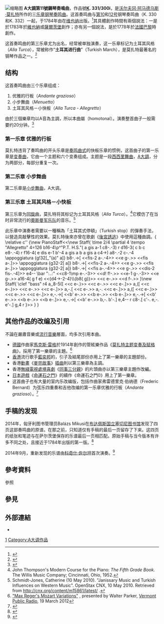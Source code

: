 {{About|莫扎特所作的钢琴奏鸣曲，其第三乐章常被称作“'''土耳其进行曲'''”|贝多芬创作的土耳其进行曲|土耳其进行曲 (贝多芬)}}
{{noteTA|G1=Music}}
[[File:MozartExcerptK331.svg|缩略图]]
'''A大調第11號鋼琴奏鳴曲'''，作品號'''[[克歇尔目录|K]]. 331/300i'''，是[[沃尔夫冈·阿马德乌斯·莫扎特|沃尔夫冈·阿马德乌斯·莫扎特]]所作的三[[乐章|乐章]][[钢琴|钢琴]][[奏鸣曲|奏鸣曲]]。这首奏鸣曲与[[第10號鋼琴奏鳴曲_(莫札特)|第10]]和[[第12號鋼琴奏鳴曲_(莫札特)|12号]]钢琴奏鸣曲（K. 330和K. 332）一起，于1784年由{{Link-en|Artaria|Artaria}}在[[维也纳|维也纳]]出版。<ref>{{Cite book|first=John|last=Irving|title=Understanding Mozart's Piano Sonatas|publisher=Ashgate|year=2013|isbn=9781409494096|url=https://books.google.com/books?id=zuGhAgAAQBAJ&pg=PA54|page=54|access-date=2022-01-15|archive-date=2022-01-15|archive-url=https://web.archive.org/web/20220115162646/https://books.google.com/books?id=zuGhAgAAQBAJ&pg=PA54|dead-url=no}}</ref>其具體創作時間有兩個說法：一是於1783年於[[維也納|維也納]]或[[薩爾茨堡|薩爾茨堡]]創作；亦有另一個說法，是於1778年於[[法國|法國]][[巴黎|巴黎]]時創作。

这首奏鸣曲的第三乐章尤为出名，经常被单独演奏，这一乐章标记为土耳其风格（''Alla Turca''），常被称作“'''土耳其进行曲'''”（Turkish March），是莫扎特最著名的钢琴作品之一。<ref>{{cite web|title=10 incredible, life-changing masterpieces from Wolfgang Amadeus Mozart you need in your life|url=https://www.classicfm.com/composers/mozart/best-mozart-music-songs/|access-date=2021-05-06|date=2018-07-03|website=Classic FM|department=6. Piano Sonata No. 11 ('Alla Turca')|archive-date=2022-03-24|archive-url=https://web.archive.org/web/20220324053458/https://www.classicfm.com/composers/mozart/best-mozart-music-songs/|dead-url=no}}</ref>

== 结构 ==
{{listen|type=music
 | header       = 音频文件基于来自{{link-en|乌托邦计划|Mutopia Project}}的[[MIDI|MIDI]]文件
 | filename     = Piano Sonata No. 11, Tema.ogg
 | title        = 第一乐章：主题
 | description  = 
 | filename2    = Piano Sonata No. 11, Variation 1.ogg
 | title2       = 第一乐章：第1变奏
 | description2 = 
 | filename3    = Piano Sonata No. 11, Variation 2.ogg
 | title3       = 第一乐章：第2变奏
 | description3 = 
 | filename4    = Piano Sonata No. 11, Variation 3.ogg
 | title4       = 第一乐章：第3变奏
 | description4 = 
 | filename5    = Piano Sonata No. 11, Variation 4.ogg
 | title5       = 第一乐章：第4变奏
 | description5 = 
 | filename6    = Piano Sonata No. 11, Variation 5.ogg
 | title6       = 第一乐章：第5变奏
 | description6 = 
 | filename7    = Piano Sonata No. 11, Variation 6.ogg
 | title7       = 第一乐章：第6变奏
 | description7 = 
 | filename8    = Piano Sonata No. 11, Menuetto.ogg
 | title8       = 第二乐章：小步舞曲
 | description8 = 
 | filename9    = Rondo Alla Turka.ogg
 | title9       = 第三乐章：土耳其风格－小快板（“'''土耳其进行曲'''”）
 | description9 = 
}}
这首奏鸣曲由三个乐章组成：

# 优雅的行板（''Andante grazioso''）
# 小步舞曲（''Menuetto''）
# 土耳其风格－小快板（''Alla Turca - Allegretto''）

由於三個樂章均以A音為主調，所以本曲屬{{Link-en|單一主調樂曲|Homotonal}}（homotonal）。演奏整首曲子一般需要约20分钟。<ref>{{Allmusic|class=composition|id=mc0002374455|first=Brian|last=Robins|label=Piano Sonata No. 11 in A Major ("Alla Turca") K. 331 (K. 300i)|access-date=2011-06-01}}</ref>

=== 第一乐章 优雅的行板 ===
莫扎特违背了奏鸣曲的开头乐章是[[奏鸣曲式|奏鸣曲式]]的快板乐章的惯例，这首曲子的第一乐章是[[变奏曲|变奏曲]]，它由一个主题和六个变奏组成。主题是一段[[西西里舞曲|西西里舞曲]]，[[A大調|A大調]]，分为两部分，每部分重复一次。

=== 第二乐章 小步舞曲 ===
第二乐章是[[小步舞曲|小步舞曲]]，A大调。

=== 第三乐章 '''土耳其风格'''－小快板 ===
第三乐章为[[回旋曲|回旋曲]]，莫扎特将其标记为土耳其风格（''Alla Turca''）。<ref>John Thompson's Modern Course for the Piano: ''The Fifth Grade Book.'' The Willis Music Company; Cincinnati, Ohio, 1952.</ref>它模仿了在当时非常流行的[[鄂圖曼軍樂隊|奧斯曼军乐队]]的音乐。<ref>Schmidt-Jones, Catherine (10 May 2010). "Janissary Music and Turkish Influences on Western Music". OpenStax CNX, 10 May 2010. Retrieved from http://cnx.org/content/m15861/latest/ {{Wayback|url=http://cnx.org/content/m15861/latest/ |date=20130326020047 }}.</ref>

此乐章中演奏者需要以一種稱為「土耳其式停頓」（Turkish stop）的彈奏手法，以營造具敲擊性的效果。莫扎特後來亦曾在歌劇《[[后宫诱逃|後宮誘逃]]》中使用這種曲調。<score>{ \relative c'' {\new PianoStaff<<\new Staff{
\time 2/4 \partial 4 \tempo "Allegretto" 4=126 b16-4\p^"P.T. H.S."( a gis a-1 c8-.-3) r d16-3( c b c e8-.-4) r f16-4( e dis e-1 b'-4 a gis a b a gis a c4->) a8-.-2 c-.-4 \appoggiatura {g!32[_"(a)" a]} b8-.->[ <<fis-2 a-.-4>> <<e g-.>> <<fis a-.]>> \appoggiatura {g32-2[ a]} b8-.->[ <<fis-2 a-.-4>> <<e g-.>> <<fis a-.]>> \appoggiatura {g32-2[ a]} b8-.->[ <<fis a-.-4>> <<e g-.>> <<dis-2 fis-.-4]>> e4-- \bar ":..:" <<c8-1\mp e-.-3>> <<d! f!-.>> <<e-1 g-.-3>> <<e g-.>> a16-4( g f e) <<{d4->-2-4}\\{b8( g)}>> <<c e-.>> <<d f-.>>
}\new Staff{
\clef "bass" r4 a,,8-5([ <<c e-.)>> <<c e-.>> <<c e-.]>> a,([ <<c e-.)>> <<c e-.>> <<c e-.]>> a,-.[ <<c e-.>> a,-. <<c e-.]>> a,([ <<c e-.)>> <<c e-.>> <<c e-.]>> e,-.->[ <<b' e-.>> <<b e-.>> <<b e-.]>> e,-.->[ <<b' e-.>> <<b e-.>> <<b e-.]>> e,-.->[ <<b' e-.>> b,-. b'-.] e,4-- r c8-.[ c'-. e,-. e'-.] g,4 r
}>> } } </score>

== 其他作品的改编及引用 ==
{{Expand section|date=2022-01-16}}
不論在嚴肅音樂或[[流行音乐|流行音樂]]層面，均多次引用本曲。

* [[德國|德國]]作曲家[[馬克斯·雷格|馬克斯·雷格]]於1914年創作的管絃樂作品《[[莫扎特主題變奏及賦格曲|莫扎特主题变奏及赋格曲]]》，採用了第一樂章的主題。<ref>[http://www.vpr.net/episode/53224/max-regers-mozart-variations/ "Max Reger's Mozart Variations"] {{Wayback|url=http://www.vpr.net/episode/53224/max-regers-mozart-variations/ |date=20160918145306 }}, presented by Walter Parker, [[Vermont_Public_Radio|Vermont Public Radio]], 19 March 2012</ref>
* [[香港|香港]]流行歌手[[藍奕邦|藍奕邦]]的{{單雙書名號轉換|快樂王子}}，引子及結尾部份亦用上了第一樂章的主題部份。
* 香港[[動畫|動畫]]《[[麥兜故事|麥兜故事]]》[[插曲|插曲]]{{單雙書號轉換|仲有最靚嘅豬腩肉}}則以第三樂章為主調。
* 香港[[無綫電視|無綫電視]][[處境喜劇|處境喜劇]]《[[同事三分親|同事三分親]]》的片頭曲亦以第三樂章主題作改編。
* [[日本|日本]][[遊戲|遊戲]]《[[命運石之門|命運石之門]]》的續作《命運石之門0》用上了第一樂章。
*这首曲子也有大量的室内乐改编版，包括作曲家弗雷德里克·伯纳德（Frederic Bernard）为弦乐四重奏和吉他改编的第一乐章优雅的行板（''Andante grazioso''）。<ref>{{cite web|title=Andante Grazioso for String Quartet and Guitar (Original Arrangement - Sheet Music Video)|url=https://www.youtube.com/watch?v=nEfoRGKfNz0|access-date=|date=|last=|year=|format=|publisher=|pages=|language=de|archive-url=https://web.archive.org/web/20211226235735/https://www.youtube.com/watch?v=nEfoRGKfNz0|archive-date=2021-12-26|quote=|periodical=|url-status=no}}</ref>

== 手稿的发现 ==
2014年，匈牙利图书管理员Balázs Mikusi在[[布达佩斯|布达佩斯]][[国立塞切尼图书馆|国立塞切尼图书馆]]发现了四页这部奏鸣曲的原谱。在那之前，只知道仅有手稿的最后一页留存了下来。这四页的纸张和笔迹与在萨尔茨堡保存的乐谱最后一页相匹配。原始手稿与当今版本有许多不同之处，且接近于1784年出版的第一版。<ref>{{cite news|last1=Kozinn|first1=Allan|author-link=Allan Kozinn|title=A Mozart Mystery: Sonata Manuscript Surfaces in Budapest|url=http://artsbeat.blogs.nytimes.com/2014/10/01/a-mozart-mystery-sonata-manuscript-surfaces-in-budapest/?_php=true&_type=blogs&_r=0|work=The New York Times|date=1 October 2014|page=C4|accessdate=2022-01-15|archive-date=2014-10-06|archive-url=https://web.archive.org/web/20141006113035/http://artsbeat.blogs.nytimes.com/2014/10/01/a-mozart-mystery-sonata-manuscript-surfaces-in-budapest/?_php=true&_type=blogs&_r=0|dead-url=no}}</ref>

2014年9月，重新发现的乐谱由[[科奇什·佐尔坦|科奇什·佐尔坦]]首次演奏。<ref>{{cite news|title=A rediscovered sonata, as Mozart intended|url=https://news.yahoo.com/rediscovered-sonata-mozart-intended-040236298.html|agency=Agence France-Presse|date=2014-09-26|access-date=2015-02-14|author=Zalan, Eszter|archive-date=2022-01-15|archive-url=https://web.archive.org/web/20220115175026/https://news.yahoo.com/rediscovered-sonata-mozart-intended-040236298.html|dead-url=no}}</ref>

== 參考資料 ==
;參照
{{reflist}}

== 參見 ==
{{portal|古典音樂}}

== 外部連結 ==
{{NMA|197|14|198|87|莫札特第11號鋼琴奏鳴曲}}
* {{IMSLP2|work=Piano_Sonata_K.331_%28Mozart%2C_Wolfgang_Amadeus%29|cname=《莫札特第11號鋼琴奏鳴曲》}}

{{莫札特鋼琴奏鳴曲}}
{{Authority control}}


[[Category:莫札特鋼琴奏鳴曲|1]]
[[Category:A大调作品|Category:A大调作品]]